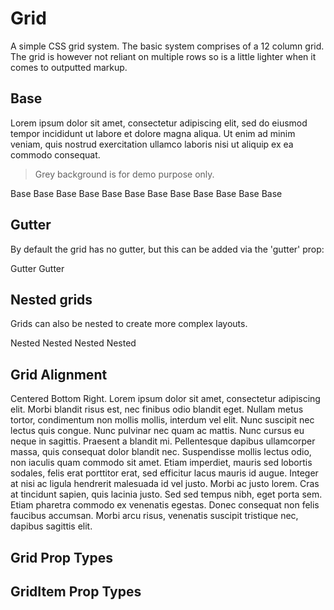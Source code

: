 
<Meta title='Layout|Grid' component={Grid} />

# Grid
A simple CSS grid system. The basic system comprises of a 12 column grid. The grid is however not reliant on multiple rows so is a little lighter when it comes to outputted markup.
 
## Base
Lorem ipsum dolor sit amet, consectetur adipiscing elit, sed do eiusmod tempor incididunt ut labore et dolore magna aliqua. Ut enim ad minim veniam, quis nostrud exercitation ullamco laboris nisi ut aliquip ex ea commodo consequat.

>Grey background is for demo purpose only.

<Preview>
  <Story name='Base'>
    <div>
      <Grid>
        <GridItem span={1}>
          Base
        </GridItem>
        <GridItem span={11}>
          Base
        </GridItem>
        <GridItem span={2}>
          Base
        </GridItem>
        <GridItem span={10}>
          Base
        </GridItem>
        <GridItem span={3}>
          Base
        </GridItem>
        <GridItem span={9}>
          Base
        </GridItem>
        <GridItem span={4}>
          Base
        </GridItem>
        <GridItem span={8}>
          Base
        </GridItem>
        <GridItem span={5}>
          Base
        </GridItem>
        <GridItem span={7}>
          Base
        </GridItem>
        <GridItem span={6}>
          Base
        </GridItem>
        <GridItem span={6}>
          Base
        </GridItem>
      </Grid>
    </div>
  </Story>
</Preview>

## Gutter

By default the grid has no gutter, but this can be added via the 'gutter' prop:

<Preview>
  <Story name='Gutter'>
    <div>
      <Grid gutter>
        <GridItem span={6}>
          Gutter
        </GridItem>
        <GridItem span={6}>
          Gutter
        </GridItem>
      </Grid>
    </div>
  </Story>
</Preview>

## Nested grids
Grids can also be nested to create more complex layouts.

<Preview>
  <Story name='Nested'>
    <div>
      <Grid gutter>
        <GridItem span={5}>
          <Grid gutter>
            <GridItem span={8}>
              Nested
            </GridItem>
            <GridItem span={4}>
              Nested
            </GridItem>
          </Grid>
        </GridItem>
        <GridItem span={7}>
          <Grid gutter>
            <GridItem span={6}>
              Nested
            </GridItem>
            <GridItem span={6}>
              Nested
            </GridItem>
          </Grid>
        </GridItem>
      </Grid>
    </div>
  </Story>
</Preview>

## Grid Alignment

<Preview>
  <Story name='Alignment'>
    <div>
      <Grid align={{ x: 'Center', y: 'Center' }} gutter>
        <GridItem align={{ x: 'Center', y: 'Center' }} span={5}>
          Centered
        </GridItem>
        <GridItem span={7} align={{ x: 'End', y: 'End' }}>
          Bottom Right. Lorem ipsum dolor sit amet, consectetur adipiscing elit. Morbi blandit risus est, nec finibus odio blandit eget. Nullam metus tortor, condimentum non mollis mollis, interdum vel elit. Nunc suscipit nec lectus quis congue. Nunc pulvinar nec quam ac mattis. Nunc cursus eu neque in sagittis. Praesent a blandit mi. Pellentesque dapibus ullamcorper massa, quis consequat dolor blandit nec. Suspendisse mollis lectus odio, non iaculis quam commodo sit amet. Etiam imperdiet, mauris sed lobortis sodales, felis erat porttitor erat, sed efficitur lacus mauris id augue. Integer at nisi ac ligula hendrerit malesuada id vel justo. Morbi ac justo lorem. Cras at tincidunt sapien, quis lacinia justo. Sed sed tempus nibh, eget porta sem. Etiam pharetra commodo ex venenatis egestas. Donec consequat non felis faucibus accumsan. Morbi arcu risus, venenatis suscipit tristique nec, dapibus sagittis elit.
        </GridItem>
      </Grid>
    </div>
  </Story>
</Preview>

## Grid Prop Types
<Props of={Grid} />

## GridItem Prop Types
<Props of={GridItem} />